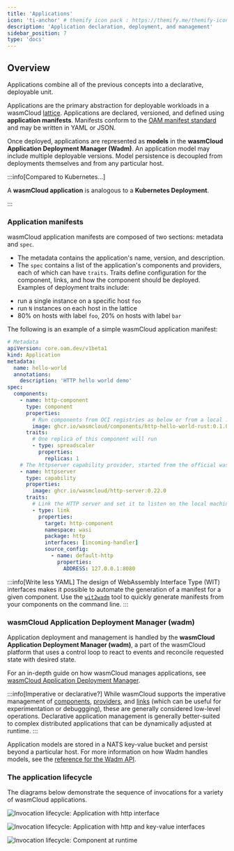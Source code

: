 ```yaml
---
title: 'Applications'
icon: 'ti-anchor' # themify icon pack : https://themify.me/themify-icons
description: 'Application declaration, deployment, and management'
sidebar_position: 7
type: 'docs'
---
```


## Overview

Applications combine all of the previous concepts into a declarative, deployable unit.

Applications are the primary abstraction for deployable workloads in a wasmCloud [lattice](/docs/concepts/lattice). Applications are declared, versioned, and defined using **application manifests**. Manifests conform to the [OAM manifest standard](https://oam.dev/) and may be written in YAML or JSON.

Once deployed, applications are represented as **models** in the **wasmCloud Application Deployment Manager (Wadm)**. An application model may include multiple deployable versions. Model persistence is decoupled from deployments themselves and from any particular host.

:::info[Compared to Kubernetes...]

A **wasmCloud application** is analogous to a **Kubernetes Deployment**.

:::

### Application manifests

wasmCloud application manifests are composed of two sections: metadata and `spec`.

- The metadata contains the application's name, version, and description.
- The `spec` contains a list of the application's components and providers, each of which can have `traits`. Traits define configuration for the component, links, and how the component should be deployed. Examples of deployment traits include:

* run a single instance on a specific host `foo`
* run `N` instances on each host in the lattice
* 80% on hosts with label `foo`, 20% on hosts with label `bar`

The following is an example of a simple wasmCloud application manifest:

```yaml
# Metadata
apiVersion: core.oam.dev/v1beta1
kind: Application
metadata:
  name: hello-world
  annotations:
    description: 'HTTP hello world demo'
spec:
  components:
    - name: http-component
      type: component
      properties:
        # Run components from OCI registries as below or from a local .wasm component binary.
        image: ghcr.io/wasmcloud/components/http-hello-world-rust:0.1.0
      traits:
        # One replica of this component will run
        - type: spreadscaler
          properties:
            replicas: 1
    # The httpserver capability provider, started from the official wasmCloud OCI artifact
    - name: httpserver
      type: capability
      properties:
        image: ghcr.io/wasmcloud/http-server:0.22.0
      traits:
        # Link the HTTP server and set it to listen on the local machine's port 8080
        - type: link
          properties:
            target: http-component
            namespace: wasi
            package: http
            interfaces: [incoming-handler]
            source_config:
              - name: default-http
                properties:
                  ADDRESS: 127.0.0.1:8080
```

:::info[Write less YAML]
The design of WebAssembly Interface Type (WIT) interfaces makes it possible to automate the generation of a manifest for a given component. Use the [`wit2wadm`](https://github.com/brooksmtownsend/wit2wadm) tool to quickly generate manifests from your components on the command line.
:::

### wasmCloud Application Deployment Manager (wadm)

Application deployment and management is handled by the **wasmCloud Application Deployment Manager (wadm)**, a part of the wasmCloud platform that uses a control loop to react to events and reconcile requested state with desired state.

For an in-depth guide on how wasmCloud manages applications, see [wasmCloud Application Deployment Manager](/docs/ecosystem/wadm/).

:::info[Imperative or declarative?]
While wasmCloud supports the imperative management of [components](/docs/concepts/components), [providers](/docs/concepts/providers), and [links](/docs/concepts/linking-components/) (which can be useful for experimentation or debuggging), these are generally considered low-level operations. Declarative application management is generally better-suited to complex distributed applications that can be dynamically adjusted at runtime.
:::

Application models are stored in a NATS key-value bucket and persist beyond a particular host. For more information on how Wadm handles models, see the [reference for the Wadm API](https://wasmcloud.com/docs/ecosystem/wadm/api).

### The application lifecycle

The diagrams below demonstrate the sequence of invocations for a variety of wasmCloud applications.

![Invocation lifecycle: Application with http interface](../images/invoke-http.png)

![Invocation lifecycle: Application with http and key-value interfaces](../images/invoke-http-kv.png)

![Invocation lifecycle: Component at runtime](../images/runtime-component-lifecycle.png)